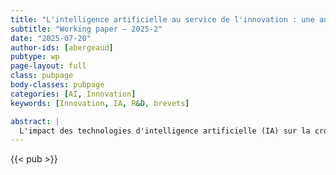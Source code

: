 ```yaml
---
title: "L'intelligence artificielle au service de l'innovation : une analyse sur données de brevets"
subtitle: "Working paper — 2025-2"
date: "2025-07-20"
author-ids: [abergeaud]
pubtype: wp
page-layout: full
class: pubpage 
body-classes: pubpage
categories: [AI, Innovation]
keywords: [Innovation, IA, R&D, brevets]

abstract: |
  L'impact des technologies d'intelligence artificielle (IA) sur la croissance économique dépend en grande partie de leur capacité à accroître la productivité de la recherche. Dans cet article, nous proposons une mesure originale de la diAusion de l'IA à travers les technologies, fondée sur les brevets déposés aux États-Unis depuis 1990. Notre méthodologie identifie les brevets intégrant de l'IA via leurs références à des publications académiques classées comme relevant de l'IA. En décembre 2024, environ 5% des brevets déposés peuvent ainsi être caractérisés comme utilisant l'IA. Cette approche permet de capturer l'intégration de l'IA dans dautres domaines technologiques, en cohérence avec sa nature de technologie générique (general purpose technology). Nous montrons que ces brevets « IA » présentent systématiquement des indicateurs de qualité supérieurs à ceux des autres brevets, selon plusieurs métriques standards de la littérature.
---
```


{{< pub >}}




